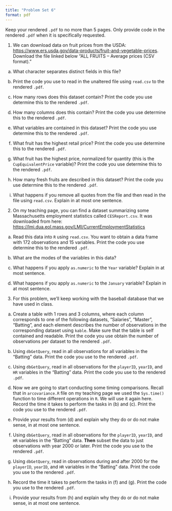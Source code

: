 ```yaml
---
title: "Problem Set 6"
format: pdf
---
```


Keep your rendered `.pdf` to no more than 5 pages. Only provide code in the rendered `.pdf` when it is specifically requested.

1. We can download data on fruit prices from the USDA: [https://www.ers.usda.gov/data-products/fruit-and-vegetable-prices](https://www.ers.usda.gov/data-products/fruit-and-vegetable-prices). Download the file linked below "ALL FRUITS – Average prices (CSV format)."

(a) What character separates distinct fields in this file?

(b) Print the code you use to read in the unaltered file using `read.csv` to the rendered `.pdf`.

(c) How many rows does this dataset contain? Print the code you use determine this to the rendered `.pdf`.

(d) How many columns does this contain? Print the code you use determine this to the rendered `.pdf`.

(e) What variables are contained in this dataset? Print the code you use determine this to the rendered `.pdf`.

(f) What fruit has the highest retail price? Print the code you use determine this to the rendered `.pdf`.

(g) What fruit has the highest price, normalized for quantity (this is the `CupEquivalentPrice` variable)? Print the code you use determine this to the rendered `.pdf`.

(h) How many fresh fruits are described in this dataset? Print the code you use determine this to the rendered `.pdf`.

(i) What happens if you remove all quotes from the file and then read in the file using `read.csv`. Explain in at most one sentence.

2. On my teaching page, you can find a dataset summarizing some Massachusetts employment statistics called `CESReport.csv`. It was downloaded from here: [https://lmi.dua.eol.mass.gov/LMI/CurrentEmploymentStatistics](https://lmi.dua.eol.mass.gov/LMI/CurrentEmploymentStatistics)

(a) Read this data into `R` using `read.csv`. You want to obtain a data frame with 172 observations and 15 variables. Print the code you use determine this to the rendered `.pdf`.

(b) What are the modes of the variables in this data?

(c) What happens if you apply `as.numeric` to the  `Year` variable? Explain in at most sentence.

(d) What happens if you apply `as.numeric` to the  `January` variable? Explain in at most sentence.

3. For this problem, we'll keep working with the baseball database that we have used in class. 

(a) Create a table with 1 rows and 3 columns, where each column corresponds to one of the following datasets, "Salaries", "Master", "Batting", and each element describes the number of observations in the corresponding dataset using `kable`. Make sure that the table is self contained and readable. Print the code you use obtain the number of observations per dataset to the rendered `.pdf`.

(b) Using `dbGetQuery`, read in all observations for all variables in the "Batting" data. Print the code you use to the rendered `.pdf`.

(c) Using `dbGetQuery`, read in all observations for the `playerID`, `yearID`, and `HR` variables in the "Batting" data. Print the code you use to the rendered `.pdf`.

(d) Now we are going to start conducting some timing comparisons. Recall that in `arcovariance.R` file on my teaching page we used the `Sys.time()` function to time different operations in `R`. We will use it again here. Record the time it takes to perform the tasks in (b) and (c). Print the code you use to the rendered `.pdf`.

(e) Provide your results from (d) and explain why they do or do not make sense, in at most one sentence.

(f) Using `dbGetQuery`, read in all observations for the `playerID`, `yearID`, and `HR` variables in the "Batting" data. **Then** subset the data to just observations with year 2000 or later. Print the code you use to the rendered `.pdf`.

(g) Using `dbGetQuery`, read in observations during and after 2000 for the `playerID`, `yearID`, and `HR` variables in the "Batting" data. Print the code you use to the rendered `.pdf`.

(h) Record the time it takes to perform the tasks in (f) and (g). Print the code you use to the rendered `.pdf`.

(i) Provide your results from (h) and explain why they do or do not make sense, in at most one sentence.

